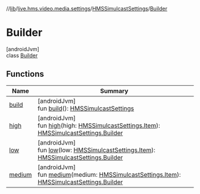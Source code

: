 //[lib](../../../../index)/[live.hms.video.media.settings](../../index)/[HMSSimulcastSettings](../index)/[Builder](index)

# Builder

[androidJvm]\
class [Builder](index)

## Functions

| Name             | Summary                                                                                                                            |
| ---------------- | ---------------------------------------------------------------------------------------------------------------------------------- |
| [build](build)   | [androidJvm]<br />fun [build](build)(): [HMSSimulcastSettings](../index)                                                           |
| [high](high)     | [androidJvm]<br />fun [high](high)(high: [HMSSimulcastSettings.Item](../-item/index)): [HMSSimulcastSettings.Builder](index)       |
| [low](low)       | [androidJvm]<br />fun [low](low)(low: [HMSSimulcastSettings.Item](../-item/index)): [HMSSimulcastSettings.Builder](index)          |
| [medium](medium) | [androidJvm]<br />fun [medium](medium)(medium: [HMSSimulcastSettings.Item](../-item/index)): [HMSSimulcastSettings.Builder](index) |
